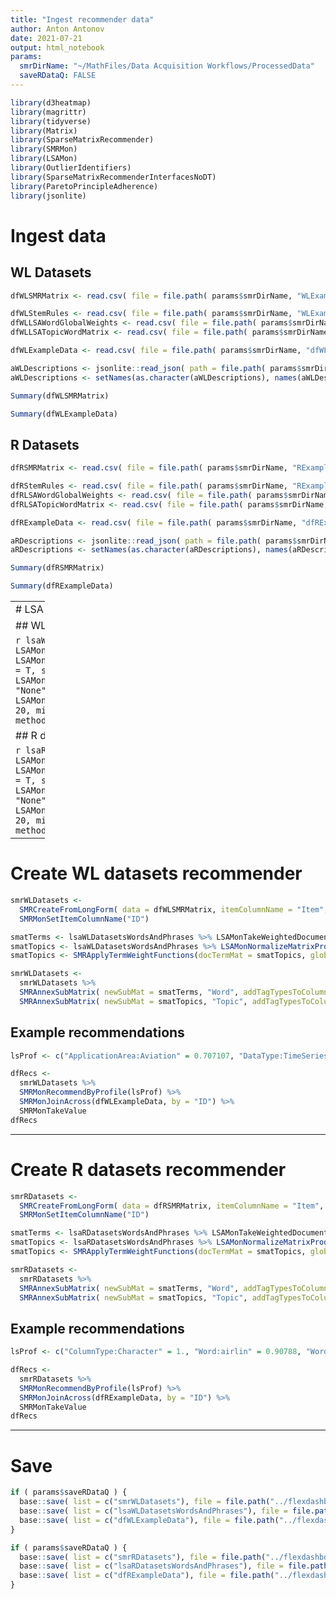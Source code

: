 ```yaml
---
title: "Ingest recommender data"
author: Anton Antonov
date: 2021-07-21
output: html_notebook
params:
  smrDirName: "~/MathFiles/Data Acquisition Workflows/ProcessedData"
  saveRDataQ: FALSE
---
```


<style type="text/css">
.main-container {
  max-width: 1800px;
  margin-left: auto;
  margin-right: auto;
}
</style>

```r
library(d3heatmap)
library(magrittr)
library(tidyverse)
library(Matrix)
library(SparseMatrixRecommender)
library(SMRMon)
library(LSAMon)
library(OutlierIdentifiers)
library(SparseMatrixRecommenderInterfacesNoDT)
library(ParetoPrincipleAdherence)
library(jsonlite)
```

# Ingest data

## WL Datasets

```r
dfWLSMRMatrix <- read.csv( file = file.path( params$smrDirName, "WLExampleData-dfSMRMatrix.csv") )

dfWLStemRules <- read.csv( file = file.path( params$smrDirName, "WLExampleData-dfStemRules.csv") )
dfWLLSAWordGlobalWeights <- read.csv( file = file.path( params$smrDirName, "WLExampleData-dfLSAWordGlobalWeights.csv") )
dfWLLSATopicWordMatrix <- read.csv( file = file.path( params$smrDirName, "WLExampleData-dfLSATopicWordMatrix.csv") )

dfWLExampleData <- read.csv( file = file.path( params$smrDirName, "dfWLExampleData.csv") )

aWLDescriptions <- jsonlite::read_json( path = file.path( params$smrDirName, "aWLExampleData-Descriptions.json") )
aWLDescriptions <- setNames(as.character(aWLDescriptions), names(aWLDescriptions))
```

```r
Summary(dfWLSMRMatrix)
```

```r
Summary(dfWLExampleData)
```

## R Datasets

```r
dfRSMRMatrix <- read.csv( file = file.path( params$smrDirName, "RExampleData-dfSMRMatrix.csv") )

dfRStemRules <- read.csv( file = file.path( params$smrDirName, "RExampleData-dfStemRules.csv") )
dfRLSAWordGlobalWeights <- read.csv( file = file.path( params$smrDirName, "RExampleData-dfLSAWordGlobalWeights.csv") )
dfRLSATopicWordMatrix <- read.csv( file = file.path( params$smrDirName, "RExampleData-dfLSATopicWordMatrix.csv") )

dfRExampleData <- read.csv( file = file.path( params$smrDirName, "dfRExampleData.csv") )

aRDescriptions <- jsonlite::read_json( path = file.path( params$smrDirName, "aRExampleData-Descriptions.json") )
aRDescriptions <- setNames(as.character(aRDescriptions), names(aRDescriptions))
```

```r
Summary(dfRSMRMatrix)
```

```r
Summary(dfRExampleData)
```


-------
# LSA objects creation

##  WL datasets

```r
lsaWLDatasetsWordsAndPhrases <- 
  LSAMonUnit( aWLDescriptions ) %>% 
  LSAMonMakeDocumentTermMatrix(stemWordsQ = T, stopWords = NULL ) %>% 
  LSAMonApplyTermWeightFunctions( "IDF", "None", "Cosine" ) %>% 
  LSAMonExtractTopics( numberOfTopics = 20, minNumberOfDocumentsPerTerm = 2, method = "NNMF", maxSteps = 12)
```


## R datasets

```r
lsaRDatasetsWordsAndPhrases <- 
  LSAMonUnit( aRDescriptions ) %>% 
  LSAMonMakeDocumentTermMatrix(stemWordsQ = T, stopWords = NULL ) %>% 
  LSAMonApplyTermWeightFunctions( "IDF", "None", "Cosine" ) %>% 
  LSAMonExtractTopics( numberOfTopics = 20, minNumberOfDocumentsPerTerm = 1, method = "NNMF", maxSteps = 12)
```

-------

# Create WL datasets recommender 

```r
smrWLDatasets <- 
  SMRCreateFromLongForm( data = dfWLSMRMatrix, itemColumnName = "Item", tagTypeColumnName = "TagType", valueColumnName = "Tag", weightColumnName = "Weight" ) %>% 
  SMRMonSetItemColumnName("ID")
```

```r
smatTerms <- lsaWLDatasetsWordsAndPhrases %>% LSAMonTakeWeightedDocumentTermMatrix
smatTopics <- lsaWLDatasetsWordsAndPhrases %>% LSAMonNormalizeMatrixProduct(normalizeLeftQ = F) %>% LSAMonTakeW
smatTopics <- SMRApplyTermWeightFunctions(docTermMat = smatTopics, globalWeightFunction = "None", localWeightFunction = "None", normalizerFunction = "Cosine")
```

```r
smrWLDatasets <- 
  smrWLDatasets %>% 
  SMRAnnexSubMatrix( newSubMat = smatTerms, "Word", addTagTypesToColumnNamesQ = T) %>% 
  SMRAnnexSubMatrix( newSubMat = smatTopics, "Topic", addTagTypesToColumnNamesQ = T)
```

## Example recommendations

```r
lsProf <- c("ApplicationArea:Aviation" = 0.707107, "DataType:TimeSeries" = 0.707107, "Word:airlin" = 1)
```

```r
dfRecs <- 
  smrWLDatasets %>% 
  SMRMonRecommendByProfile(lsProf) %>% 
  SMRMonJoinAcross(dfWLExampleData, by = "ID") %>% 
  SMRMonTakeValue
dfRecs
```


-------

# Create R datasets recommender 

```r
smrRDatasets <- 
  SMRCreateFromLongForm( data = dfRSMRMatrix, itemColumnName = "Item", tagTypeColumnName = "TagType", valueColumnName = "Tag", weightColumnName = "Weight" ) %>% 
  SMRMonSetItemColumnName("ID")
```

```r
smatTerms <- lsaRDatasetsWordsAndPhrases %>% LSAMonTakeWeightedDocumentTermMatrix
smatTopics <- lsaRDatasetsWordsAndPhrases %>% LSAMonNormalizeMatrixProduct(normalizeLeftQ = F) %>% LSAMonTakeW
smatTopics <- SMRApplyTermWeightFunctions(docTermMat = smatTopics, globalWeightFunction = "None", localWeightFunction = "None", normalizerFunction = "Cosine")
```

```r
smrRDatasets <- 
  smrRDatasets %>% 
  SMRAnnexSubMatrix( newSubMat = smatTerms, "Word", addTagTypesToColumnNamesQ = T) %>% 
  SMRAnnexSubMatrix( newSubMat = smatTopics, "Topic", addTagTypesToColumnNamesQ = T)
```

## Example recommendations

```r
lsProf <- c("ColumnType:Character" = 1., "Word:airlin" = 0.90788, "Word:seri" = 0.361032, "Word:time" = 0.213094)
```

```r
dfRecs <- 
  smrRDatasets %>% 
  SMRMonRecommendByProfile(lsProf) %>% 
  SMRMonJoinAcross(dfRExampleData, by = "ID") %>% 
  SMRMonTakeValue
dfRecs
```

------

# Save

```r
if ( params$saveRDataQ ) {
  base::save( list = c("smrWLDatasets"), file = file.path("../flexdashboards", "smrWLDatasets.RData") )
  base::save( list = c("lsaWLDatasetsWordsAndPhrases"), file = file.path("../flexdashboards", "lsaWLDatasetsWordsAndPhrases.RData") )
  base::save( list = c("dfWLExampleData"), file = file.path("../flexdashboards", "dfWLExampleData.RData") )
}
```


```r
if ( params$saveRDataQ ) {
  base::save( list = c("smrRDatasets"), file = file.path("../flexdashboards", "smrRDatasets.RData") )
  base::save( list = c("lsaRDatasetsWordsAndPhrases"), file = file.path("../flexdashboards", "lsaRDatasetsWordsAndPhrases.RData") )
  base::save( list = c("dfRExampleData"), file = file.path("../flexdashboards", "dfRExampleData.RData") )
}
```


